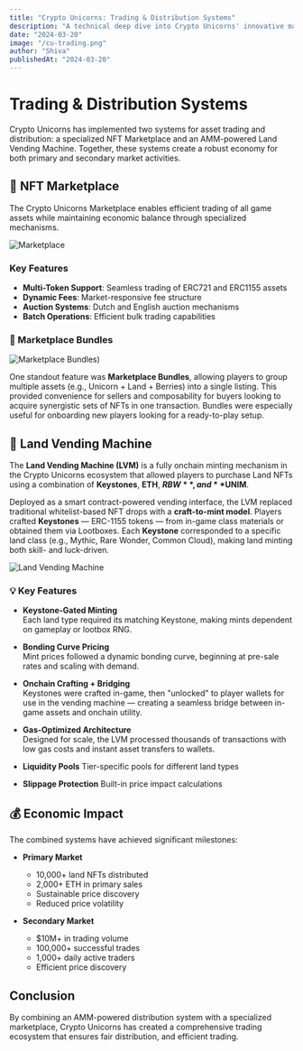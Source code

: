 ```yaml
---
title: "Crypto Unicorns: Trading & Distribution Systems"
description: "A technical deep dive into Crypto Unicorns' innovative marketplace and AMM-powered land distribution systems."
date: "2024-03-20"
image: "/cu-trading.png"
author: "Shiva"
publishedAt: "2024-03-20"
---
```


# Trading & Distribution Systems

Crypto Unicorns has implemented two systems for asset trading and distribution: a specialized NFT Marketplace and an AMM-powered Land Vending Machine. Together, these systems create a robust economy for both primary and secondary market activities.

## 🏪 NFT Marketplace

The Crypto Unicorns Marketplace enables efficient trading of all game assets while maintaining economic balance through specialized mechanisms.

![Marketplace](/cu-marketplace.jpeg)

### Key Features
- **Multi-Token Support**: Seamless trading of ERC721 and ERC1155 assets
- **Dynamic Fees**: Market-responsive fee structure
- **Auction Systems**: Dutch and English auction mechanisms
- **Batch Operations**: Efficient bulk trading capabilities


### 🎁 Marketplace Bundles
![Marketplace Bundles](/cu-marketplace-bundles.jpeg))

One standout feature was **Marketplace Bundles**, allowing players to group multiple assets (e.g., Unicorn + Land + Berries) into a single listing. This provided convenience for sellers and composability for buyers looking to acquire synergistic sets of NFTs in one transaction. Bundles were especially useful for onboarding new players looking for a ready-to-play setup.


## 🏧 Land Vending Machine

The **Land Vending Machine (LVM)** is a fully onchain minting mechanism in the Crypto Unicorns ecosystem that allowed players to purchase Land NFTs using a combination of **Keystones**, **ETH**, **$RBW**, and **$UNIM**.

Deployed as a smart contract-powered vending interface, the LVM replaced traditional whitelist-based NFT drops with a **craft-to-mint model**. Players crafted **Keystones** — ERC-1155 tokens — from in-game class materials or obtained them via Lootboxes. Each **Keystone** corresponded to a specific land class (e.g., Mythic, Rare Wonder, Common Cloud), making land minting both skill- and luck-driven.

![Land Vending Machine](/cu-lvm.webp)

### 💡 Key Features

- **Keystone-Gated Minting**  
  Each land type required its matching Keystone, making mints dependent on gameplay or lootbox RNG.

- **Bonding Curve Pricing**  
  Mint prices followed a dynamic bonding curve, beginning at pre-sale rates and scaling with demand.

- **Onchain Crafting + Bridging**  
  Keystones were crafted in-game, then "unlocked" to player wallets for use in the vending machine — creating a seamless bridge between in-game assets and onchain utility.

- **Gas-Optimized Architecture**  
  Designed for scale, the LVM processed thousands of transactions with low gas costs and instant asset transfers to wallets.

- **Liquidity Pools**
    Tier-specific pools for different land types

- **Slippage Protection**
    Built-in price impact calculations

## 💰 Economic Impact

The combined systems have achieved significant milestones:

- **Primary Market**
  - 10,000+ land NFTs distributed
  - 2,000+ ETH in primary sales
  - Sustainable price discovery
  - Reduced price volatility

- **Secondary Market**
  - $10M+ in trading volume
  - 100,000+ successful trades
  - 1,000+ daily active traders
  - Efficient price discovery

## Conclusion

By combining an AMM-powered distribution system with a specialized marketplace, Crypto Unicorns has created a comprehensive trading ecosystem that ensures fair distribution, and efficient trading.